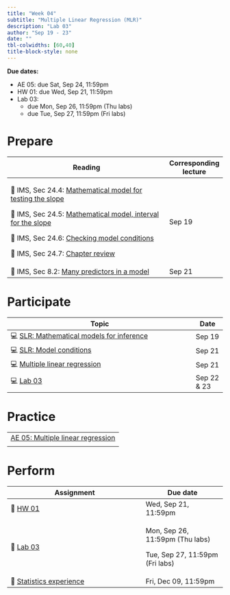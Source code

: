 ```yaml
---
title: "Week 04"
subtitle: "Multiple Linear Regression (MLR)"
description: "Lab 03"
author: "Sep 19 - 23"
date: ""
tbl-colwidths: [60,40]
title-block-style: none
---
```


::: callout-important
**Due dates:**

-   AE 05: due Sat, Sep 24, 11:59pm
-   HW 01: due Wed, Sep 21, 11:59pm
-   Lab 03:
    -   due Mon, Sep 26, 11:59pm (Thu labs)
    -   due Tue, Sep 27, 11:59pm (Fri labs)
:::

# Prepare

+----------------------------------------------------------------------------------------------------------------------------------------------------------------+-----------------------+
| Reading                                                                                                                                                        | Corresponding lecture |
+================================================================================================================================================================+=======================+
| 📖 IMS, Sec 24.4: [Mathematical model for testing the slope](https://openintro-ims.netlify.app/inf-model-slr.html#mathslope)                                   | Sep 19                |
|                                                                                                                                                                |                       |
| 📖 IMS, Sec 24.5: [Mathematical model, interval for the slope](https://openintro-ims.netlify.app/inf-model-slr.html#mathematical-model-interval-for-the-slope) |                       |
|                                                                                                                                                                |                       |
| 📖 IMS, Sec 24.6: [Checking model conditions](https://openintro-ims.netlify.app/inf-model-slr.html#tech-cond-linmod)                                           |                       |
|                                                                                                                                                                |                       |
| 📖 IMS, Sec 24.7: [Chapter review](https://openintro-ims.netlify.app/inf-model-slr.html#chp24-review)                                                          |                       |
+----------------------------------------------------------------------------------------------------------------------------------------------------------------+-----------------------+
| 📖 IMS, Sec 8.2: [Many predictors in a model](https://openintro-ims.netlify.app/model-mlr.html#many-predictors-in-a-model)                                     | Sep 21                |
+----------------------------------------------------------------------------------------------------------------------------------------------------------------+-----------------------+

# Participate

| Topic                                                                         | Date        |
|-------------------------------------------------------------------------------|-------------|
| 💻 [SLR: Mathematical models for inference](../slides/07-slr-math-models.qmd) | Sep 19      |
| 💻 [SLR: Model conditions](../slides/08-slr-conditions.qmd)                   | Sep 21      |
| 💻 [Multiple linear regression](../slides/08-mlr.qmd)                         | Sep 21      |
| 💻 [Lab 03](../slides/lab-03.qmd)                                             | Sep 22 & 23 |

# Practice

|                                                          |
|----------------------------------------------------------|
| [AE 05: Multiple linear regression](../ae/ae-05-mlr.qmd) |
|                                                          |

# Perform

+--------------------------------------------------------+---------------------------------+
| Assignment                                             | Due date                        |
+========================================================+=================================+
| 📝 [HW 01](../hw/hw-01.qmd)                            | Wed, Sep 21, 11:59pm            |
+--------------------------------------------------------+---------------------------------+
| 📝 [Lab 03](../labs/lab-03.qmd)                        | Mon, Sep 26, 11:59pm (Thu labs) |
|                                                        |                                 |
|                                                        | Tue, Sep 27, 11:59pm (Fri labs) |
+--------------------------------------------------------+---------------------------------+
| 📝 [Statistics experience](../hw/stats-experience.qmd) | Fri, Dec 09, 11:59pm            |
+--------------------------------------------------------+---------------------------------+
